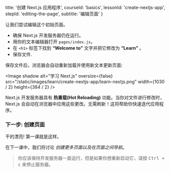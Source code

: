 
  title: '创建 Next.js 应用程序',
  courseId: 'basics',
  lessonId: 'create-nextjs-app',
  stepId: 'editing-the-page',
  subtitle: '编辑页面'
}

让我们尝试编辑这个初始页面。

- 确保 Next.js 开发服务器仍在运行。
- 用你的文本编辑器打开 `pages/index.js`。
- 在 `<h1>` 标签下找到 **“Welcome to”** 文字并把它修改为 **“Learn”** 。
- 保存文件.

保存文件后，浏览器会自动重新加载并使用新文本更新页面:

<Image
  shadow
  alt="学习 Next.js"
  oversize={false}
  src="/static/images/learn/create-nextjs-app/learn-nextjs.png"
  width={1030 / 2}
  height={384 / 2}
/>

Next.js 开发服务器具有 **热重载(Hot Reloading)** 功能。当你对文件进行修改时，Next.js 会自动在浏览器中应用这些更改。无需刷新！这将帮助你快速迭代应用程序。

### 下一步: 创建页面

干的漂亮! 第一课就是这样。

在下一课中，我们将讨论 _创建更多页面以及在页面之间导航_。

> 你应该保持开发服务器一直运行，但是如果你想重新启动它，请按 <kbd>Ctrl + c</kbd> 来停止服务器。

